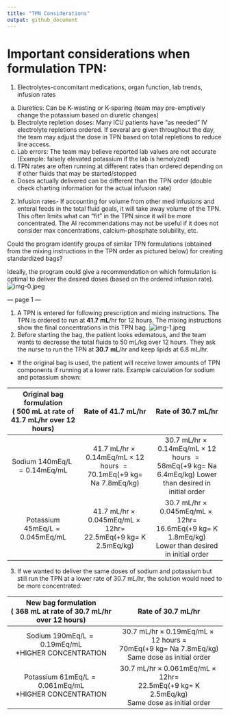 ```yaml
---
title: "TPN Considerations"
output: github_document
---
```


# Important considerations when formulation TPN: 

1) Electrolytes-concomitant medications, organ function, lab trends, infusion rates
a. Diuretics: Can be K-wasting or K-sparing (team may pre-emptively change the potassium based on diuretic changes)
b. Electrolyte repletion doses: Many ICU patients have "as needed" IV electrolyte repletions ordered. If several are given throughout the day, the team may adjust the dose in TPN based on total repletions to reduce line access.
c. Lab errors: The team may believe reported lab values are not accurate (Example: falsely elevated potassium if the lab is hemolyzed)
d. TPN rates are often running at different rates than ordered depending on if other fluids that may be started/stopped
i. Doses actually delivered can be different than the TPN order (double check charting information for the actual infusion rate)
2) Infusion rates- If accounting for volume from other med infusions and enteral feeds in the total fluid goals, it will take away volume of the TPN. This often limits what can "fit" in the TPN since it will be more concentrated. The AI recommendations may not be useful if it does not consider max concentrations, calcium-phosphate solubility, etc.

Could the program identify groups of similar TPN formulations (obtained from the mixing instructions in the TPN order as pictured below) for creating standardized bags?

Ideally, the program could give a recommendation on which formulation is optimal to deliver the desired doses (based on the ordered infusion rate).
![img-0.jpeg](images/240a2c1232b9ecf7.png)

--- page 1 ---

1) A TPN is entered for following prescription and mixing instructions. The TPN is ordered to run at $\mathbf{4 1 . 7} \mathbf{~ m L} / \mathrm{hr}$ for 12 hours. The mixing instructions show the final concentrations in this TPN bag.
![img-1.jpeg](images/9c034760825d3a6f.png)
2) Before starting the bag, the patient looks edematous, and the team wants to decrease the total fluids to $50 \mathrm{~mL} / \mathrm{kg}$ over 12 hours. They ask the nurse to run the TPN at $\mathbf{3 0 . 7} \mathbf{~ m L} / \mathrm{hr}$ and keep lipids at $6.8 \mathrm{~mL} / \mathrm{hr}$.

- If the original bag is used, the patient will receive lower amounts of TPN components if running at a lower rate. Example calculation for sodium and potassium shown:

| Original bag formulation <br> ( 500 mL at rate of 41.7 mL/hr over 12 hours) | Rate of $41.7 \mathrm{~mL} / \mathrm{hr}$ | Rate of $30.7 \mathrm{~mL} / \mathrm{hr}$ |
| :--: | :--: | :--: |
| Sodium $140 \mathrm{mEq} / \mathrm{L}=0.14 \mathrm{mEq} / \mathrm{mL}$ | $41.7 \mathrm{~mL} / \mathrm{hr} \times 0.14 \mathrm{mEq} / \mathrm{mL} \times 12$ hours $=70.1 \mathrm{mEq}(+9 \mathrm{~kg}=$ Na $7.8 \mathrm{mEq} / \mathrm{kg})$ | $30.7 \mathrm{~mL} / \mathrm{hr} \times 0.14 \mathrm{mEq} / \mathrm{mL} \times 12$ hours $=58 \mathrm{mEq}(+9 \mathrm{~kg}=$ Na $6.4 \mathrm{mEq} / \mathrm{kg})$ Lower than desired in initial order |
| Potassium $45 \mathrm{mEq} / \mathrm{L}=0.045 \mathrm{mEq} / \mathrm{mL}$ | $41.7 \mathrm{~mL} / \mathrm{hr} \times 0.045 \mathrm{mEq} / \mathrm{mL} \times 12 \mathrm{hr}=$ $22.5 \mathrm{mEq}(+9 \mathrm{~kg}=$ K $2.5 \mathrm{mEq} / \mathrm{kg})$ | $30.7 \mathrm{~mL} / \mathrm{hr} \times 0.045 \mathrm{mEq} / \mathrm{mL} \times 12 \mathrm{hr}=$ $16.6 \mathrm{mEq}(+9 \mathrm{~kg}=$ K $1.8 \mathrm{mEq} / \mathrm{kg})$ <br> Lower than desired in initial order |

3) If we wanted to deliver the same doses of sodium and potassium but still run the TPN at a lower rate of $30.7 \mathrm{~mL} / \mathrm{hr}$, the solution would need to be more concentrated:

| New bag formulation <br> ( 368 mL at rate of 30.7 mL/hr over 12 hours) | Rate of $30.7 \mathrm{~mL} / \mathrm{hr}$ |
| :--: | :--: |
| Sodium $190 \mathrm{mEq} / \mathrm{L}=0.19 \mathrm{mEq} / \mathrm{mL}$ <br> *HIGHER CONCENTRATION | $30.7 \mathrm{~mL} / \mathrm{hr} \times 0.19 \mathrm{mEq} / \mathrm{mL} \times 12$ hours $=$ <br> $70 \mathrm{mEq}(+9 \mathrm{~kg}=$ Na $7.8 \mathrm{mEq} / \mathrm{kg})$ <br> Same dose as initial order |
| Potassium $61 \mathrm{mEq} / \mathrm{L}=0.061 \mathrm{mEq} / \mathrm{mL}$ <br> *HIGHER CONCENTRATION | $30.7 \mathrm{~mL} / \mathrm{hr} \times 0.061 \mathrm{mEq} / \mathrm{mL} \times 12 \mathrm{hr}=$ <br> $22.5 \mathrm{mEq}(+9 \mathrm{~kg}=$ K $2.5 \mathrm{mEq} / \mathrm{kg})$ <br> Same dose as initial order |